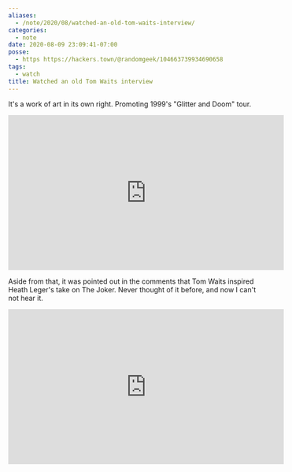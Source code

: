 ```yaml
---
aliases:
  - /note/2020/08/watched-an-old-tom-waits-interview/
categories:
  - note
date: 2020-08-09 23:09:41-07:00
posse:
  - https https://hackers.town/@randomgeek/104663739934690658
tags:
  - watch
title: Watched an old Tom Waits interview
---
```


It's a work of art in its own right. Promoting 1999's "Glitter and Doom" tour.

<iframe width="560" height="315" src="https://www.youtube.com/embed/Psk3rmjonQA" title="YouTube video player" frameborder="0" allow="accelerometer; autoplay; clipboard-write; encrypted-media; gyroscope; picture-in-picture" allowfullscreen></iframe>

Aside from that, it was pointed out in the comments that Tom Waits inspired Heath Leger's take on
The Joker. Never thought of it before, and now I can't not hear it.

<iframe width="560" height="315" src="https://www.youtube.com/embed/1m5z3vxTd7U" title="YouTube video player" frameborder="0" allow="accelerometer; autoplay; clipboard-write; encrypted-media; gyroscope; picture-in-picture" allowfullscreen></iframe>
